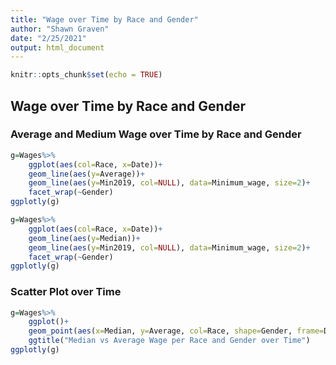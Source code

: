 ```yaml
---
title: "Wage over Time by Race and Gender"
author: "Shawn Graven"
date: "2/25/2021"
output: html_document
---
```


```r
knitr::opts_chunk$set(echo = TRUE)
```


## Wage over Time by Race and Gender
### Average and Medium Wage over Time by Race and Gender
```r
g=Wages%>%
	ggplot(aes(col=Race, x=Date))+
	geom_line(aes(y=Average))+
	geom_line(aes(y=Min2019, col=NULL), data=Minimum_wage, size=2)+
	facet_wrap(~Gender)
ggplotly(g)

g=Wages%>%
	ggplot(aes(col=Race, x=Date))+
	geom_line(aes(y=Median))+
	geom_line(aes(y=Min2019, col=NULL), data=Minimum_wage, size=2)+
	facet_wrap(~Gender)
ggplotly(g)
```

### Scatter Plot over Time
```r
g=Wages%>%
	ggplot()+
	geom_point(aes(x=Median, y=Average, col=Race, shape=Gender, frame=Date))+
	ggtitle("Median vs Average Wage per Race and Gender over Time")
ggplotly(g)
```
